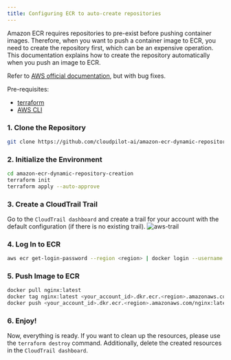 ```yaml
---
title: Configuring ECR to auto-create repositories
---
```


Amazon ECR requires repositories to pre-exist before pushing container images. Therefore, when you want to push a container image to ECR, you need to create the repository first, which can be an expensive operation. This documentation explains how to create the repository automatically when you push an image to ECR.

Refer to [AWS official documentation](https://aws.amazon.com/blogs/containers/dynamically-create-repositories-upon-image-push-to-amazon-ecr/), but with bug fixes.

Pre-requisites:
- [terraform](https://developer.hashicorp.com/terraform/tutorials/aws-get-started/install-cli)
- [AWS CLI](https://docs.aws.amazon.com/cli/latest/userguide/getting-started-install.html)

### 1. Clone the Repository

```sh
git clone https://github.com/cloudpilot-ai/amazon-ecr-dynamic-repository-creation.git
```

### 2. Initialize the Environment

```sh
cd amazon-ecr-dynamic-repository-creation
terraform init
terraform apply --auto-approve
```

### 3. Create a CloudTrail Trail

Go to the `CloudTrail dashboard` and create a trail for your account with the default configuration (if there is no existing trail).
![aws-trail](./img/aws_trail.png)

### 4. Log In to ECR

```sh
aws ecr get-login-password --region <region> | docker login --username AWS --password-stdin <your_account_id>.dkr.ecr.<region>.amazonaws.com
```

### 5. Push Image to ECR

```sh
docker pull nginx:latest
docker tag nginx:latest <your_account_id>.dkr.ecr.<region>.amazonaws.com/nginx:latest
docker push <your_account_id>.dkr.ecr.<region>.amazonaws.com/nginx:latest
```

### 6. Enjoy!

Now, everything is ready. If you want to clean up the resources, please use the `terraform destroy` command. Additionally, delete the created resources in the `CloudTrail dashboard`.
